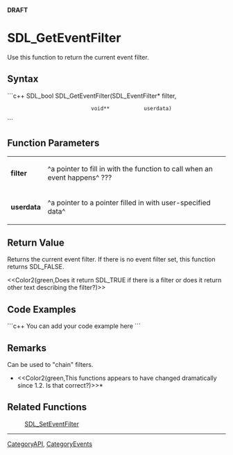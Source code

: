 <!-- pragma section-numbers off -->
<!-- pragma disable-camelcase -->
'''DRAFT'''

= SDL_GetEventFilter =
Use this function to return the current event filter.


== Syntax ==
```c++
SDL_bool SDL_GetEventFilter(SDL_EventFilter* filter,
                            void**           userdata)
```

== Function Parameters ==
{|
|'''filter'''
|^a pointer to fill in with the function to call when an event happens^ ???
|-
|'''userdata'''
|^a pointer to a pointer filled in with user-specified data^
|}

== Return Value ==
Returns the current event filter.  If there is no event filter set, this function returns SDL_FALSE.  

<<Color2(green,Does it return SDL_TRUE if there is a filter or does it return other text describing the filter?)>>

== Code Examples ==
```c++
You can add your code example here
```

== Remarks ==
Can be used to "chain" filters.

*<<Color2(green,This functions appears to have changed dramatically since 1.2.  Is that correct?)>>*

== Related Functions ==
:[[SDL_SetEventFilter]]

----
[[CategoryAPI]], [[CategoryEvents]]
